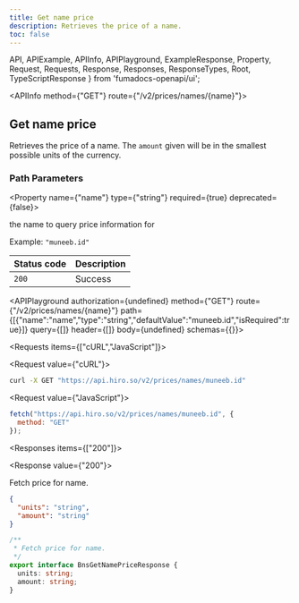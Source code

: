 ```yaml
---
title: Get name price
description: Retrieves the price of a name.
toc: false
---
```


  API,
  APIExample,
  APIInfo,
  APIPlayground,
  ExampleResponse,
  Property,
  Request,
  Requests,
  Response,
  Responses,
  ResponseTypes,
  Root,
  TypeScriptResponse
} from 'fumadocs-openapi/ui';

<Root>

<API>

<APIInfo method={"GET"} route={"/v2/prices/names/{name}"}>

## Get name price

Retrieves the price of a name. The `amount` given will be in the smallest possible units of the currency.
### Path Parameters

<Property name={"name"} type={"string"} required={true} deprecated={false}>

the name to query price information for

<span>Example: `"muneeb.id"`</span>

</Property>

| Status code | Description |
| :------ | :------ |
| `200` | Success |

<APIPlayground authorization={undefined} method={"GET"} route={"/v2/prices/names/{name}"} path={[{"name":"name","type":"string","defaultValue":"muneeb.id","isRequired":true}]} query={[]} header={[]} body={undefined} schemas={{}}>

</APIPlayground>

</APIInfo>

<APIExample>

<Requests items={["cURL","JavaScript"]}>

<Request value={"cURL"}>

```bash
curl -X GET "https://api.hiro.so/v2/prices/names/muneeb.id"
```

</Request>

<Request value={"JavaScript"}>

```js
fetch("https://api.hiro.so/v2/prices/names/muneeb.id", {
  method: "GET"
});
```

</Request>

</Requests>

<Responses items={["200"]}>

<Response value={"200"}>

Fetch price for name.

<ResponseTypes>

<ExampleResponse>

```json
{
  "units": "string",
  "amount": "string"
}
```

</ExampleResponse>

<TypeScriptResponse>

```ts
/**
 * Fetch price for name.
 */
export interface BnsGetNamePriceResponse {
  units: string;
  amount: string;
}
```

</TypeScriptResponse>

</ResponseTypes>

</Response>

</Responses>

</APIExample>

</API>

</Root>
